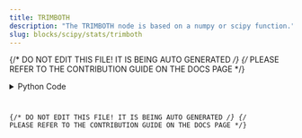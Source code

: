 ```yaml
---
title: TRIMBOTH
description: "The TRIMBOTH node is based on a numpy or scipy function."
slug: blocks/scipy/stats/trimboth
---
```


{/* DO NOT EDIT THIS FILE! IT IS BEING AUTO GENERATED */}
{/* PLEASE REFER TO THE CONTRIBUTION GUIDE ON THE DOCS PAGE */}


<PythonDocsDisplay docstring={docstring} />
<details>
<summary>Python Code</summary>



<Code code={pythonCode} lang="py" wrap theme="dracula" />

[Find this Flojoy Block on GitHub](https://github.com/flojoy-ai/blocks/blob/main/blocks/SCIPY/STATS/TRIMBOTH/TRIMBOTH.py)

</details>

{/* DO NOT EDIT THIS FILE! IT IS BEING AUTO GENERATED */}
{/* PLEASE REFER TO THE CONTRIBUTION GUIDE ON THE DOCS PAGE */}
